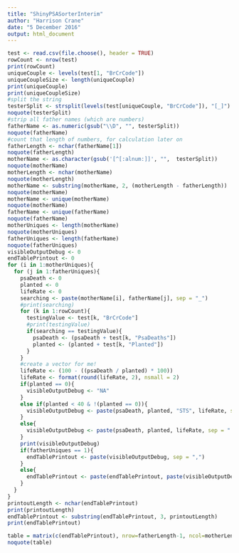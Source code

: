 ```yaml
---
title: "ShinyPSASorterInterim"
author: "Harrison Crane"
date: "5 December 2016"
output: html_document
---
```


```r
test <- read.csv(file.choose(), header = TRUE)
rowCount <- nrow(test)
print(rowCount)
uniqueCouple <- levels(test[1, "BrCrCode"])
uniqueCoupleSize <- length(uniqueCouple)
print(uniqueCouple)
print(uniqueCoupleSize)
#split the string
testerSplit <- strsplit(levels(test[uniqueCouple, "BrCrCode"]), "[_]")
noquote(testerSplit)
#strip all father names (which are numbers)
fatherName <- as.numeric(gsub("\\D", "", testerSplit))
noquote(fatherName)
#count that length of numbers, for calculation later on
fatherLength <- nchar(fatherName[1])
noquote(fatherLength)
motherName <- as.character(gsub('[^[:alnum:]]', "",  testerSplit))
noquote(motherName)
motherLength <- nchar(motherName)
noquote(motherLength)
motherName <- substring(motherName, 2, (motherLength - fatherLength))
noquote(motherName)
motherName <- unique(motherName)
noquote(motherName)
fatherName <- unique(fatherName)
noquote(fatherName)
motherUniques <- length(motherName)
noquote(motherUniques)
fatherUniques <- length(fatherName)
noquote(fatherUniques)
visibleOutputDebug <- 0
endTablePrintout <- 0
for (i in 1:motherUniques){
  for (j in 1:fatherUniques){
    psaDeath <- 0
    planted <- 0
    lifeRate <- 0
    searching <- paste(motherName[i], fatherName[j], sep = "_")
    #print(searching)
    for (k in 1:rowCount){
      testingValue <- test[k, "BrCrCode"]
      #print(testingValue)
      if(searching == testingValue){
        psaDeath <- (psaDeath + test[k, "PsaDeaths"])
        planted <- (planted + test[k, "Planted"])
      }
    }
    #create a vector for me!
    lifeRate <- (100 - ((psaDeath / planted) * 100))
    lifeRate <- format(round(lifeRate, 2), nsmall = 2)
    if(planted == 0){
      visibleOutputDebug <- "NA"
    }
    else if(planted < 40 & !(planted == 0)){
      visibleOutputDebug <- paste(psaDeath, planted, "STS", lifeRate, sep = " / ")
    }
    else{
      visibleOutputDebug <- paste(psaDeath, planted, lifeRate, sep = " / ")
    }
    print(visibleOutputDebug)
    if(fatherUniques == 1){
      endTablePrintout <- paste(visibleOutputDebug, sep = ",")
    }
    else{
      endTablePrintout <- paste(endTablePrintout, paste(visibleOutputDebug), sep = ", ")
    }
  }
}
printoutLength <- nchar(endTablePrintout)
print(printoutLength)
endTablePrintout <- substring(endTablePrintout, 3, printoutLength)
print(endTablePrintout)

table = matrix(c(endTablePrintout), nrow=fatherLength-1, ncol=motherLength-1)
noquote(table)
```